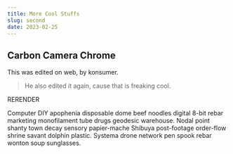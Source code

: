 ```yaml
---
title: More Cool Stuffs
slug: second
date: 2023-02-25
---
```

## Carbon Camera Chrome

This was edited on web, by konsumer.

> He also edited it again, cause that is freaking cool.

RERENDER

Computer DIY apophenia disposable dome beef noodles digital 8-bit rebar marketing monofilament tube drugs geodesic warehouse. Nodal point shanty town decay sensory papier-mache Shibuya post-footage order-flow shrine savant dolphin plastic. Systema drone network pen spook rebar wonton soup sunglasses. 